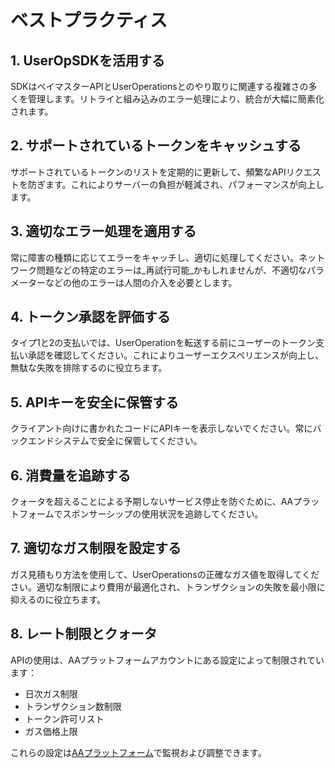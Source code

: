 
# ベストプラクティス

## 1. UserOpSDKを活用する
SDKはペイマスターAPIとUserOperationsとのやり取りに関連する複雑さの多くを管理します。リトライと組み込みのエラー処理により、統合が大幅に簡素化されます。

## 2. サポートされているトークンをキャッシュする
サポートされているトークンのリストを定期的に更新して、頻繁なAPIリクエストを防ぎます。これによりサーバーの負担が軽減され、パフォーマンスが向上します。

## 3. 適切なエラー処理を適用する
常に障害の種類に応じてエラーをキャッチし、適切に処理してください。ネットワーク問題などの特定のエラーは_再試行可能_かもしれませんが、不適切なパラメーターなどの他のエラーは人間の介入を必要とします。

## 4. トークン承認を評価する
タイプ1と2の支払いでは、UserOperationを転送する前にユーザーのトークン支払い承認を確認してください。これによりユーザーエクスペリエンスが向上し、無駄な失敗を排除するのに役立ちます。

## 5. APIキーを安全に保管する
クライアント向けに書かれたコードにAPIキーを表示しないでください。常にバックエンドシステムで安全に保管してください。

## 6. 消費量を追跡する
クォータを超えることによる予期しないサービス停止を防ぐために、AAプラットフォームでスポンサーシップの使用状況を追跡してください。

## 7. 適切なガス制限を設定する
ガス見積もり方法を使用して、UserOperationsの正確なガス値を取得してください。適切な制限により費用が最適化され、トランザクションの失敗を最小限に抑えるのに役立ちます。

## 8. レート制限とクォータ
APIの使用は、AAプラットフォームアカウントにある設定によって制限されています：

- 日次ガス制限
- トランザクション数制限
- トークン許可リスト
- ガス価格上限

これらの設定は[AAプラットフォーム](https://aa-platform.nerochain.io)で監視および調整できます。

<PageFeedback path="/ja/developer-tools/paymaster-api/best-practices" />
